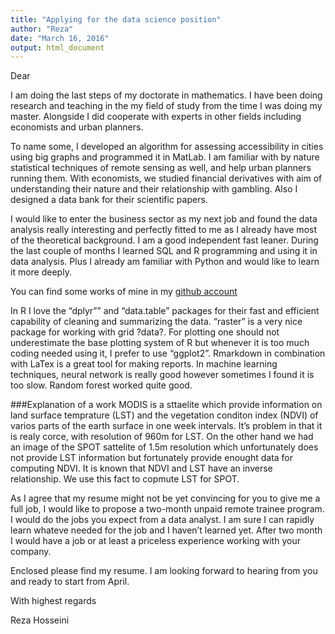 ```yaml
---
title: "Applying for the data science position"
author: "Reza"
date: "March 16, 2016"
output: html_document
---
```

Dear 

I am doing the last steps of my doctorate in mathematics. I have been doing research and teaching in the my field of study from the time I was doing my master. Alongside I did cooperate with experts in other fields including economists and urban planners.

To name some, I developed an algorithm for assessing accessibility in cities using big graphs and programmed it in MatLab. I am familiar with by nature statistical techniques of remote sensing as well, and help urban planners running them. With economists, we studied financial derivatives with aim of understanding their nature and their relationship with gambling. Also I designed a data bank for their scientific papers.

I would like to enter the business sector as my next job and found the data analysis really interesting and perfectly fitted to me as I already have most of the theoretical background. I am a good independent fast leaner. During the last couple of months I learned SQL and R programming and using it in data analysis. Plus I already am familiar with Python and would like to learn it more deeply. 

You can find some works of mine in my [github account](github.com/srhumir)

In R I love the "dplyr"" and "data.table" packages for their fast and efficient capability of cleaning and summarizing the data. "raster" is a very nice package for working with grid ?data?. For plotting one should not underestimate the base plotting system of R but whenever it is too much coding needed using it, I prefer to use "ggplot2". Rmarkdown in combination with LaTex is a great tool for making reports. In machine learning techniques, neural network is really good however sometimes I found it is too slow. Random forest worked quite good. 

###Explanation of a work
MODIS is a sttaelite which provide information on land surface temprature (LST) and the vegetation conditon index (NDVI) of varios parts of the earth surface in one week intervals. It's problem in that it is realy corce, with resolution of 960m for LST. On the other hand we had an image of the SPOT sattelite of 1.5m resolution which unfortunately does not provide LST information but fortunately provide enought data for computing NDVI. It is known that NDVI and LST have an inverse relationship. We use this fact to copmute LST for SPOT. 


As I agree that my resume might not be yet convincing for you to give me a full job, I would like to propose a two-month unpaid remote trainee program. I would do the jobs you expect from a data analyst. I am sure I can rapidly learn whateve needed for the job and I haven't learned yet. After two month I would have a job or at least a priceless experience working with your company.

Enclosed please find my resume. I am looking forward to hearing from you and ready to start from April.


With highest regards

Reza Hosseini
